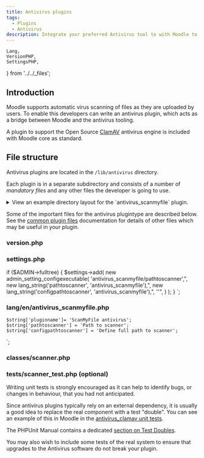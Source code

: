 ```yaml
---
title: Antivirus plugins
tags:
  - Plugins
  - Antivirus
description: Integrate your preferred Antivirus tool to with Moodle to automatically check new file uploads.
---
```



<Since
  version="3.1"
  issueNumber="MDL-50886"
/>

    Lang,
    VersionPHP,
    SettingsPHP,
} from '../../_files';

## Introduction

Moodle supports automatic virus scanning of files as they are uploaded by users. To enable this developers can write an antivirus plugin, which acts as a bridge between Moodle and the antivirus tooling.

A plugin to support the Open Source [ClamAV](https://www.clamav.net/) antivirus engine is included with Moodle core as standard.

## File structure

Antivirus plugins are located in the `/lib/antivirus` directory.

Each plugin is in a separate subdirectory and consists of a number of _mandatory files_ and any other files the developer is going to use.

<details>
  <summary>View an example directory layout for the `antivirus_scanmyfile` plugin.</summary>

```console
 lib/antivirus/scanmyfile/
 |-- classes
 |   `-- scanner.php
 |-- db
 |   `-- upgrade.php
 |-- lang
 |   `-- en
 |       `-- antivirus_scanmyfile.php
 |-- settings.php
 |-- tests
 |   `-- scanner_test.php
 `-- version.php
```
</details>

Some of the important files for the antivirus plugintype are described below. See the [common plugin files](../commonfiles) documentation for details of other files which may be useful in your plugin.

### version.php

<VersionPHP
    plugintype="antivirus"
/>

### settings.php

if ($ADMIN->fulltree) {
    $settings->add(
        new admin_setting_configexecutable(
            'antivirus_scanmyfile/pathtoscanner',",
            new lang_string('pathtoscanner', 'antivirus_scanmyfile'),",
            new lang_string('configpathtoscanner', 'antivirus_scanmyfile'),",
            ''",
        )
    );
}
`;

<SettingsPHP
    plugintype="antivirus"
    pluginname="scanmyfile"
    example={settingsExample}
/>


### lang/en/antivirus_scanmyfile.php

    $string['pluginname']= 'ScanMyFile antivirus';
    $string['pathtoscanner'] = 'Path to scanner';
    $string['configpathtoscanner'] = 'Define full path to scanner';
`;

<Lang
    plugintype="antivirus"
    pluginname="scanmyfile"
    example={langExample}
/>

### classes/scanner.php

<ScannerPHP
    plugintype="antivirus"
    pluginname="scanmyfile"
/>

### tests/scanner_test.php (optional)

Writing unit tests is strongly encouraged as it can help to identify bugs, or changes in behaviour, that you had not anticipated.

Since antivirus plugins typically rely on an external dependency, it is usually a good idea to replace the real component with a test "double". You can see an example of this in Moodle in the [antivirus_clamav unit tests](https://github.com/moodle/moodle/blob/81407f18ecff1fded66a9d8bdc25bbf9d8ccd5ca/lib/antivirus/clamav/tests/scanner_test.php#L45-L56).

The PHPUnit Manual contains a dedicated [section on Test Doubles](https://phpunit.de/manual/current/en/test-doubles.html).

You may also wish to include some tests of the real system to ensure that upgrades to the Antivirus software do not break your plugin.
